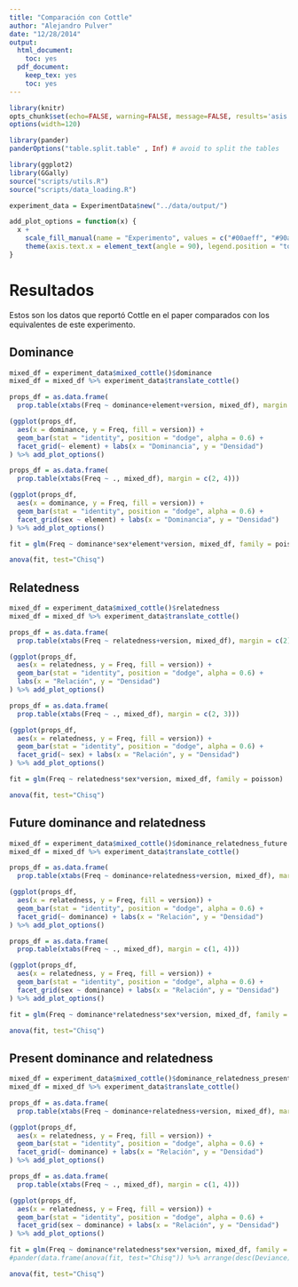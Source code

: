 ```yaml
---
title: "Comparación con Cottle"
author: "Alejandro Pulver"
date: "12/28/2014"
output:
  html_document:
    toc: yes
  pdf_document:
    keep_tex: yes
    toc: yes
---
```


```r
library(knitr)
opts_chunk$set(echo=FALSE, warning=FALSE, message=FALSE, results='asis')
options(width=120)

library(pander)
panderOptions("table.split.table" , Inf) # avoid to split the tables
```

```r
library(ggplot2)
library(GGally)
source("scripts/utils.R")
source("scripts/data_loading.R")

experiment_data = ExperimentData$new("../data/output/")

add_plot_options = function(x) {
  x +
    scale_fill_manual(name = "Experimento", values = c("#00aeff", "#90a800")) +
    theme(axis.text.x = element_text(angle = 90), legend.position = "top")
}
```

# Resultados

Estos son los datos que reportó Cottle en el paper comparados con los equivalentes de este experimento.

## Dominance

```r
mixed_df = experiment_data$mixed_cottle()$dominance
mixed_df = mixed_df %>% experiment_data$translate_cottle()

props_df = as.data.frame(
  prop.table(xtabs(Freq ~ dominance+element+version, mixed_df), margin = c(3)))

(ggplot(props_df,
  aes(x = dominance, y = Freq, fill = version)) +
  geom_bar(stat = "identity", position = "dodge", alpha = 0.6) +
  facet_grid(~ element) + labs(x = "Dominancia", y = "Densidad")
) %>% add_plot_options()
```

```r
props_df = as.data.frame(
  prop.table(xtabs(Freq ~ ., mixed_df), margin = c(2, 4)))

(ggplot(props_df,
  aes(x = dominance, y = Freq, fill = version)) +
  geom_bar(stat = "identity", position = "dodge", alpha = 0.6) +
  facet_grid(sex ~ element) + labs(x = "Dominancia", y = "Densidad")
) %>% add_plot_options()
```

```r
fit = glm(Freq ~ dominance*sex*element*version, mixed_df, family = poisson)
```

```r
anova(fit, test="Chisq")
```

## Relatedness

```r
mixed_df = experiment_data$mixed_cottle()$relatedness
mixed_df = mixed_df %>% experiment_data$translate_cottle()

props_df = as.data.frame(
  prop.table(xtabs(Freq ~ relatedness+version, mixed_df), margin = c(2)))

(ggplot(props_df,
  aes(x = relatedness, y = Freq, fill = version)) +
  geom_bar(stat = "identity", position = "dodge", alpha = 0.6) +
  labs(x = "Relación", y = "Densidad")
) %>% add_plot_options()
```

```r
props_df = as.data.frame(
  prop.table(xtabs(Freq ~ ., mixed_df), margin = c(2, 3)))

(ggplot(props_df,
  aes(x = relatedness, y = Freq, fill = version)) +
  geom_bar(stat = "identity", position = "dodge", alpha = 0.6) +
  facet_grid(~ sex) + labs(x = "Relación", y = "Densidad")
) %>% add_plot_options()
```

```r
fit = glm(Freq ~ relatedness*sex*version, mixed_df, family = poisson)
```

```r
anova(fit, test="Chisq")
```

## Future dominance and relatedness

```r
mixed_df = experiment_data$mixed_cottle()$dominance_relatedness_future
mixed_df = mixed_df %>% experiment_data$translate_cottle()

props_df = as.data.frame(
  prop.table(xtabs(Freq ~ dominance+relatedness+version, mixed_df), margin = c(3)))

(ggplot(props_df,
  aes(x = relatedness, y = Freq, fill = version)) +
  geom_bar(stat = "identity", position = "dodge", alpha = 0.6) +
  facet_grid(~ dominance) + labs(x = "Relación", y = "Densidad")
) %>% add_plot_options()
```

```r
props_df = as.data.frame(
  prop.table(xtabs(Freq ~ ., mixed_df), margin = c(1, 4)))

(ggplot(props_df,
  aes(x = relatedness, y = Freq, fill = version)) +
  geom_bar(stat = "identity", position = "dodge", alpha = 0.6) +
  facet_grid(sex ~ dominance) + labs(x = "Relación", y = "Densidad")
) %>% add_plot_options()
```

```r
fit = glm(Freq ~ dominance*relatedness*sex*version, mixed_df, family = poisson)
```

```r
anova(fit, test="Chisq")
```

## Present dominance and relatedness

```r
mixed_df = experiment_data$mixed_cottle()$dominance_relatedness_present
mixed_df = mixed_df %>% experiment_data$translate_cottle()

props_df = as.data.frame(
  prop.table(xtabs(Freq ~ dominance+relatedness+version, mixed_df), margin = c(3)))

(ggplot(props_df,
  aes(x = relatedness, y = Freq, fill = version)) +
  geom_bar(stat = "identity", position = "dodge", alpha = 0.6) +
  facet_grid(~ dominance) + labs(x = "Relación", y = "Densidad")
) %>% add_plot_options()
```

```r
props_df = as.data.frame(
  prop.table(xtabs(Freq ~ ., mixed_df), margin = c(1, 4)))

(ggplot(props_df,
  aes(x = relatedness, y = Freq, fill = version)) +
  geom_bar(stat = "identity", position = "dodge", alpha = 0.6) +
  facet_grid(sex ~ dominance) + labs(x = "Relación", y = "Densidad")
) %>% add_plot_options()
```

```r
fit = glm(Freq ~ dominance*relatedness*sex*version, mixed_df, family = poisson)
#pander(data.frame(anova(fit, test="Chisq")) %>% arrange(desc(Deviance)))
```

```r
anova(fit, test="Chisq")
```